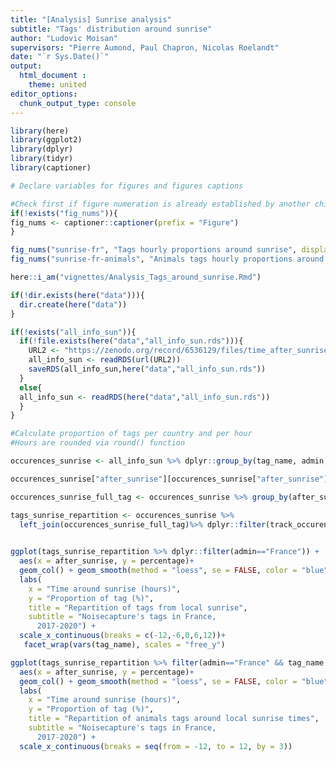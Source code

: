 ```yaml
---
title: "[Analysis] Sunrise analysis"
subtitle: "Tags' distribution around sunrise"
author: "Ludovic Moisan"
supervisors: "Pierre Aumond, Paul Chapron, Nicolas Roelandt"
date: "`r Sys.Date()`"
output: 
  html_document :
    theme: united
editor_options: 
  chunk_output_type: console
---
```


<!-- This file is for the calculation, plotting and analysis of the distribution of tags around their local sunrise. -->

```r

library(here)
library(ggplot2)
library(dplyr)
library(tidyr)
library(captioner)

```

```r

# Declare variables for figures and figures captions

#Check first if figure numeration is already established by another child document to keep tracks of precedent numerations
if(!exists("fig_nums")){
fig_nums <- captioner::captioner(prefix = "Figure")
}

fig_nums("sunrise-fr", "Tags hourly proportions around sunrise", display = FALSE)
fig_nums("sunrise-fr-animals", "Animals tags hourly proportions around sunrise", display = FALSE)

```

```r

here::i_am("vignettes/Analysis_Tags_around_sunrise.Rmd")

if(!dir.exists(here("data"))){
  dir.create(here("data"))
}

if(!exists("all_info_sun")){
  if(!file.exists(here("data","all_info_sun.rds"))){
    URL2 <- "https://zenodo.org/record/6536129/files/time_after_sunrise.rds?download=1"
    all_info_sun <- readRDS(url(URL2))
    saveRDS(all_info_sun,here("data","all_info_sun.rds"))
  }
  else{
  all_info_sun <- readRDS(here("data","all_info_sun.rds"))
  }
}

```

```r
#Calculate proportion of tags per country and per hour
#Hours are rounded via round() function

occurences_sunrise <- all_info_sun %>% dplyr::group_by(tag_name, admin,  after_sunrise = as.numeric(round(after_sunrise))) %>% dplyr::count(name = "track_occurence")

occurences_sunrise["after_sunrise"][occurences_sunrise["after_sunrise"] == -13] <- 12

occurences_sunrise_full_tag <- occurences_sunrise %>% group_by(after_sunrise, admin) %>% dplyr::summarise(total = sum(track_occurence))

tags_sunrise_repartition <- occurences_sunrise %>% 
  left_join(occurences_sunrise_full_tag)%>% dplyr::filter(track_occurence>0)  %>% mutate(percentage = track_occurence * 100 / total)
    
```

```r

ggplot(tags_sunrise_repartition %>% dplyr::filter(admin=="France")) +
  aes(x = after_sunrise, y = percentage)+
  geom_col() + geom_smooth(method = "loess", se = FALSE, color = "blue")  +
  labs(
    x = "Time around sunrise (hours)",
    y = "Proportion of tag (%)",
    title = "Repartition of tags from local sunrise",
    subtitle = "Noisecapture's tags in France,
      2017-2020") +
  scale_x_continuous(breaks = c(-12,-6,0,6,12))+
   facet_wrap(vars(tag_name), scales = "free_y")

```

```r

ggplot(tags_sunrise_repartition %>% filter(admin=="France" && tag_name =="animals")) +
  aes(x = after_sunrise, y = percentage)+
  geom_col() + geom_smooth(method = "loess", se = FALSE, color = "blue")  +
  labs(
    x = "Time around sunrise (hours)",
    y = "Proportion of tag (%)",
    title = "Repartition of animals tags around local sunrise times",
    subtitle = "Noisecapture's tags in France,
      2017-2020") +
  scale_x_continuous(breaks = seq(from = -12, to = 12, by = 3))
  
```
